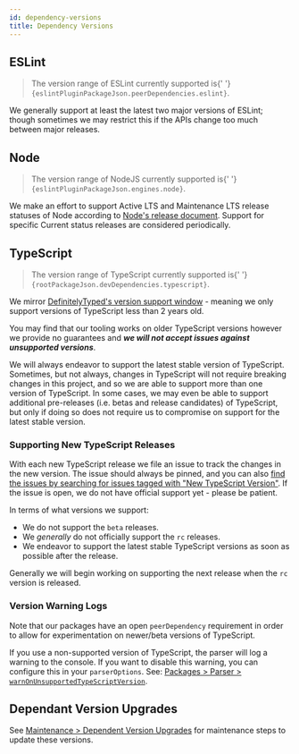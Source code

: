 ```yaml
---
id: dependency-versions
title: Dependency Versions
---
```



## ESLint

<blockquote>
  <p>
    The version range of ESLint currently supported is{' '}
    <code>{eslintPluginPackageJson.peerDependencies.eslint}</code>.
  </p>
</blockquote>

We generally support at least the latest two major versions of ESLint; though sometimes we may restrict this if the APIs change too much between major releases.

## Node

<blockquote>
  <p>
    The version range of NodeJS currently supported is{' '}
    <code>{eslintPluginPackageJson.engines.node}</code>.
  </p>
</blockquote>

We make an effort to support Active LTS and Maintenance LTS release statuses of Node according to [Node's release document](https://github.com/nodejs/release#release-schedule).
Support for specific Current status releases are considered periodically.

## TypeScript

<blockquote>
  <p>
    The version range of TypeScript currently supported is{' '}
    <code>{rootPackageJson.devDependencies.typescript}</code>.
  </p>
</blockquote>

We mirror [DefinitelyTyped's version support window](https://github.com/DefinitelyTyped/DefinitelyTyped/#support-window) - meaning we only support versions of TypeScript less than 2 years old.

You may find that our tooling works on older TypeScript versions however we provide no guarantees and **_we will not accept issues against unsupported versions_**.

We will always endeavor to support the latest stable version of TypeScript.
Sometimes, but not always, changes in TypeScript will not require breaking changes in this project, and so we are able to support more than one version of TypeScript.
In some cases, we may even be able to support additional pre-releases (i.e. betas and release candidates) of TypeScript, but only if doing so does not require us to compromise on support for the latest stable version.

### Supporting New TypeScript Releases

With each new TypeScript release we file an issue to track the changes in the new version. The issue should always be pinned, and you can also [find the issues by searching for issues tagged with "New TypeScript Version"](https://github.com/typescript-eslint/typescript-eslint/issues?q=is%3Aissue+label%3A%22New+TypeScript+Version%22+sort%3Acreated-desc). If the issue is open, we do not have official support yet - please be patient.

In terms of what versions we support:

- We do not support the `beta` releases.
- We _generally_ do not officially support the `rc` releases.
- We endeavor to support the latest stable TypeScript versions as soon as possible after the release.

Generally we will begin working on supporting the next release when the `rc` version is released.

### Version Warning Logs

Note that our packages have an open `peerDependency` requirement in order to allow for experimentation on newer/beta versions of TypeScript.

If you use a non-supported version of TypeScript, the parser will log a warning to the console.
If you want to disable this warning, you can configure this in your `parserOptions`.
See: [Packages > Parser > `warnOnUnsupportedTypeScriptVersion`](../packages/Parser.mdx#warnonunsupportedtypescriptversion).

## Dependant Version Upgrades

See [Maintenance > Dependent Version Upgrades](../maintenance/pull-requests/Dependency_Version_Upgrades.mdx) for maintenance steps to update these versions.

